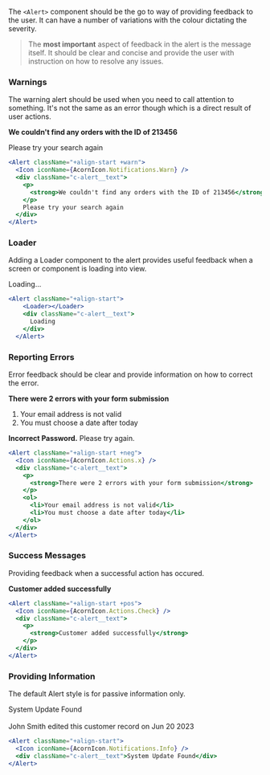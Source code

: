 
<Title>Alerts</Title>

The `<Alert>` component should be the go to way of providing feedback to the user. It
can have a number of variations with the colour dictating the severity.

> The **most important** aspect of feedback in the alert is the message itself. It should
> be clear and concise and provide the user with instruction on how to resolve any issues.

### Warnings

The warning alert should be used when you need to call attention to something. It's
not the same as an error though which is a direct result of user actions.

<Canvas>
  <Alert className="+align-start +warn">
    <Icon iconName="icon-warning" />
    <div className="c-alert__text">
      <p>
        <strong>We couldn't find any orders with the ID of 213456</strong>
      </p>
      Please try your search again
    </div>
  </Alert>
</Canvas>

```jsx
<Alert className="+align-start +warn">
  <Icon iconName={AcornIcon.Notifications.Warn} />
  <div className="c-alert__text">
    <p>
      <strong>We couldn't find any orders with the ID of 213456</strong>
    </p>
    Please try your search again
  </div>
</Alert>
```

### Loader

Adding a Loader component to the alert provides useful feedback when a screen or component
is loading into view.

<Canvas>
  <Alert className="+align-start">
    <Loader></Loader>
    <div className="c-alert__text">
      Loading...
    </div>
  </Alert>
</Canvas>

```jsx
<Alert className="+align-start">
    <Loader></Loader>
    <div className="c-alert__text">
      Loading
    </div>
  </Alert>
```

### Reporting Errors

Error feedback should be clear and provide information on how to correct the error.

<Canvas>
  <Alert className="+align-start +neg">
    <Icon iconName="icon-x" />
    <div className="c-alert__text">
      <p>
        <strong>There were 2 errors with your form submission</strong>
      </p>
      <ol>
        <li>Your email address is not valid</li>
        <li>You must choose a date after today</li>
      </ol>
    </div>
  </Alert>
  <Alert className="+align-start +neg">
    <Icon iconName="icon-x" />
    <div className="c-alert__text">
      <strong>Incorrect Password.</strong>&nbsp;Please try again.
    </div>
  </Alert>
</Canvas>


```jsx
<Alert className="+align-start +neg">
  <Icon iconName={AcornIcon.Actions.x} />
  <div className="c-alert__text">
    <p>
      <strong>There were 2 errors with your form submission</strong>
    </p>
    <ol>
      <li>Your email address is not valid</li>
      <li>You must choose a date after today</li>
    </ol>
  </div>
</Alert>
```

### Success Messages

Providing feedback when a successful action has occured.

<Canvas>
  <Alert className="+align-start +pos">
    <Icon iconName="icon-check" />
    <div className="c-alert__text">
      <p>
        <strong>Customer added successfully</strong>
      </p>
    </div>
  </Alert>
</Canvas>

```jsx
<Alert className="+align-start +pos">
  <Icon iconName={AcornIcon.Actions.Check} />
  <div className="c-alert__text">
    <p>
      <strong>Customer added successfully</strong>
    </p>
  </div>
</Alert>
```

### Providing Information

The default Alert style is for passive information only.

<Canvas>
  <Alert className="+align-start">
    <Icon iconName="icon-info" />
    <div className="c-alert__text">System Update Found</div>
  </Alert>
  <br />
  <Alert className="+align-start">
    <Icon iconName="icon-info" />
    <div className="c-alert__text">John Smith edited this customer record on Jun 20 2023</div>
  </Alert>
</Canvas>

```jsx
<Alert className="+align-start">
  <Icon iconName={AcornIcon.Notifications.Info} />
  <div className="c-alert__text">System Update Found</div>
</Alert>
```